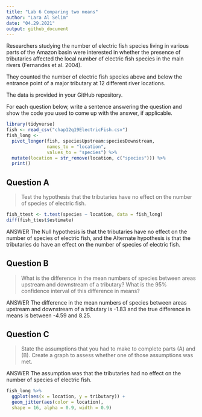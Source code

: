 ```yaml
---
title: "Lab 6 Comparing two means"
author: "Lara Al Selim"
date: "04.29.2021"
output: github_document
---
```


Researchers studying the number of electric fish species living in various parts of the Amazon basin were interested in whether the presence of tributaries affected the local number of electric fish species in the main rivers (Fernandes et al. 2004).

They counted the number of electric fish species above and below the entrance point of a major tributary at 12 different river locations.

The data is provided in your GitHub repository.

For each question below, write a sentence answering the question and show the code you used to come up with the answer, if applicable.

```r
library(tidyverse)
fish <- read_csv("chap12q19ElectricFish.csv")
fish_long <- 
  pivot_longer(fish, speciesUpstream:speciesDownstream,
               names_to = "location",
               values_to = "species") %>% 
  mutate(location = str_remove(location, c("species"))) %>% 
  print()
```

## Question A

> Test the hypothesis that the tributaries have no effect on the number of species of electric fish.

```r
fish_ttest <- t.test(species ~ location, data = fish_long)
diff(fish_ttest$estimate)
```

ANSWER
The Null hypothesis is that the tributaries have no effect on the number of species of electric fish, and the Alternate hypothesis is that the tributaries do have an effect on the number of species of electric fish.

## Question B

> What is the difference in the mean numbers of species between areas upstream and downstream of a tributary? What is the 95% confidence interval of this difference in means?

ANSWER
The difference in the mean numbers of species between areas upstream and downstream of a tributary is -1.83 and the true difference in means is between 
-4.59 and 8.25.

## Question C

> State the assumptions that you had to make to complete parts (A) and (B). Create a graph to assess whether one of those assumptions was met.

ANSWER
The assumption was that the tributaries had no effect on the number of species of electric fish.

```r
fish_long %>% 
  ggplot(aes(x = location, y = tributary)) +
  geom_jitter(aes(color = location), 
  shape = 16, alpha = 0.9, width = 0.9) 
```
